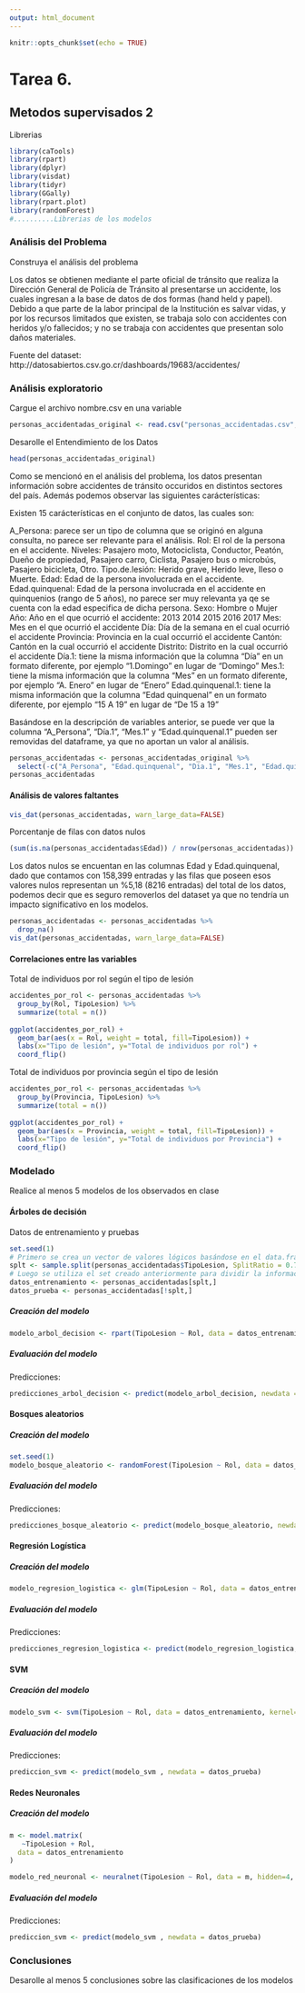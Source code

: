 ```yaml
---
output: html_document
---
```


```r
knitr::opts_chunk$set(echo = TRUE)
```

# Tarea 6.
## Metodos supervisados 2

Librerias
```r
library(caTools)
library(rpart)
library(dplyr)
library(visdat)
library(tidyr)
library(GGally)
library(rpart.plot)
library(randomForest)
#..........Librerias de los modelos
```

### Análisis del Problema

Construya el análisis del problema


Los datos se obtienen mediante el parte oficial de tránsito que realiza la Dirección General de Policía de Tránsito al presentarse un accidente, los cuales ingresan a la base de datos de dos formas (hand held y papel). Debido a que parte de la labor principal de la Institución es salvar vidas, y por los recursos limitados que existen, se trabaja solo con accidentes con heridos y/o fallecidos; y no se trabaja con accidentes que presentan solo daños materiales. 


Fuente del dataset:
http://datosabiertos.csv.go.cr/dashboards/19683/accidentes/

### Análisis exploratorio

Cargue el archivo nombre.csv en una variable

```r
personas_accidentadas_original <- read.csv("personas_accidentadas.csv", encoding = "UTF-8", na.strings = c("Desconocido", "Desconocida"), stringsAsFactors = TRUE)
```

Desarolle el Entendimiento de los Datos

```r
head(personas_accidentadas_original)
```

Como se mencionó en el análisis del problema, los datos presentan información sobre accidentes de tránsito occuridos en distintos sectores del país. Además podemos observar las siguientes carácterísticas:

Existen 15 carácterísticas en el conjunto de datos, las cuales son:

A_Persona: parece ser un tipo de columna que se originó en alguna consulta, no parece ser relevante para el análisis.
Rol: El rol de la persona en el accidente. Niveles: Pasajero moto, Motociclista, Conductor, Peatón, Dueño de propiedad, Pasajero carro, Ciclista, Pasajero bus o microbús, Pasajero bicicleta, Otro.
Tipo.de.lesión: Herido grave, Herido leve, Ileso o Muerte.
Edad: Edad de la persona involucrada en el accidente.
Edad.quinquenal: Edad de la persona involucrada en el accidente en quinquenios (rango de 5 años), no parece ser muy relevanta ya qe se cuenta con la edad especifica de dicha persona.
Sexo: Hombre o Mujer
Año: Año en el que ocurrió el accidente: 2013 2014 2015 2016 2017 
Mes: Mes en el que ocurrió el accidente
Día: Día de la semana en el cual ocurrió el accidente
Provincia: Provincia en la cual occurrió el accidente
Cantón: Cantón en la cual occurrió el accidente
Distrito: Distrito en la cual occurrió el accidente
Día.1: tiene la misma información que la columna "Día" en un formato diferente, por ejemplo "1.Domingo" en lugar de "Domingo"
Mes.1: tiene la misma información que la columna "Mes" en un formato diferente, por ejemplo "A. Enero" en lugar de "Enero"
Edad.quinquenal.1: tiene la misma información que la columna "Edad quinquenal" en un formato diferente, por ejemplo "15 A 19" en lugar de "De 15 a 19"

Basándose en la descripción de variables anterior, se puede ver que la columna "A_Persona", "Día.1", "Mes.1" y "Edad.quinquenal.1" pueden ser removidas del dataframe, ya que no aportan un valor al análisis.

```r
personas_accidentadas <- personas_accidentadas_original %>%
  select(-c("A_Persona", "Edad.quinquenal", "Dia.1", "Mes.1", "Edad.quinquenal.1"))
personas_accidentadas
```

#### Análisis de valores faltantes

```r
vis_dat(personas_accidentadas, warn_large_data=FALSE)
```

Porcentanje de filas con datos nulos

```r
(sum(is.na(personas_accidentadas$Edad)) / nrow(personas_accidentadas)) * 100
```

Los datos nulos se encuentan en las columnas Edad y Edad.quinquenal, dado que contamos con 158,399 entradas y las filas que poseen esos valores nulos representan un %5,18 (8216 entradas) del total de los datos, podemos decir que es seguro removerlos del dataset ya que no tendría un impacto significativo en los modelos.

```r
personas_accidentadas <- personas_accidentadas %>% 
  drop_na()
vis_dat(personas_accidentadas, warn_large_data=FALSE)
```

#### Correlaciones entre las variables


Total de individuos por rol según el tipo de lesión

```r
accidentes_por_rol <- personas_accidentadas %>%
  group_by(Rol, TipoLesion) %>%
  summarize(total = n())
            
ggplot(accidentes_por_rol) +
  geom_bar(aes(x = Rol, weight = total, fill=TipoLesion)) +
  labs(x="Tipo de lesión", y="Total de individuos por rol") +
  coord_flip()

```

Total de individuos por provincia según el tipo de lesión

```r
accidentes_por_rol <- personas_accidentadas %>%
  group_by(Provincia, TipoLesion) %>%
  summarize(total = n())
            
ggplot(accidentes_por_rol) +
  geom_bar(aes(x = Provincia, weight = total, fill=TipoLesion)) +
  labs(x="Tipo de lesión", y="Total de individuos por Provincia") +
  coord_flip()

```

### Modelado

Realice al menos 5 modelos de los observados en clase


#### Árboles de decisión

Datos de entrenamiento y pruebas

```r
set.seed(1)
# Primero se crea un vector de valores lógicos basándose en el data.frame original
splt <- sample.split(personas_accidentadas$TipoLesion, SplitRatio = 0.7)
# Luego se utiliza el set creado anteriormente para dividir la información en un conjunto de datos de entrenamiento y prueba
datos_entrenamiento <- personas_accidentadas[splt,] 
datos_prueba <- personas_accidentadas[!splt,]
```

##### Creación del modelo

```r
modelo_arbol_decision <- rpart(TipoLesion ~ Rol, data = datos_entrenamiento, method =  'class')
```

##### Evaluación del modelo

Predicciones:

```r
predicciones_arbol_decision <- predict(modelo_arbol_decision, newdata = datos_prueba, type = 'class')
```


#### Bosques aleatorios

##### Creación del modelo

```r
set.seed(1)
modelo_bosque_aleatorio <- randomForest(TipoLesion ~ Rol, data = datos_entrenamiento)
```

##### Evaluación del modelo

Predicciones:

```r
predicciones_bosque_aleatorio <- predict(modelo_bosque_aleatorio, newdata = datos_prueba, type = 'class')
```

#### Regresión Logística

##### Creación del modelo

```r
modelo_regresion_logistica <- glm(TipoLesion ~ Rol, data = datos_entrenamiento, family = binomial)
```

##### Evaluación del modelo

Predicciones:

```r
predicciones_regresion_logistica <- predict(modelo_regresion_logistica, newdata = datos_prueba, type = 'response')
```

#### SVM

##### Creación del modelo

```r
modelo_svm <- svm(TipoLesion ~ Rol, data = datos_entrenamiento, kernel='linear',cross=2, scale=FALSE)
```

##### Evaluación del modelo

Predicciones:

```r
prediccion_svm <- predict(modelo_svm , newdata = datos_prueba)
```

#### Redes Neuronales

##### Creación del modelo

```r
m <- model.matrix( 
   ~TipoLesion + Rol,
  data = datos_entrenamiento 
)

modelo_red_neuronal <- neuralnet(TipoLesion ~ Rol, data = m, hidden=4, rep=1, linear.output=T, stepmax=1e6)
```

##### Evaluación del modelo

Predicciones:

```r
prediccion_svm <- predict(modelo_svm , newdata = datos_prueba)
```

### Conclusiones

Desarolle al menos 5 conclusiones sobre las clasificaciones de los modelos



